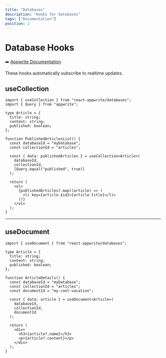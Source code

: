 ```yaml
---
title: "Databases"
description: "Hooks for databases"
tags: ["Documentation"]
position: 2
---
```


# Database Hooks

➡️ [Appwrite Documentation](https://appwrite.io/docs/client/databases)

These hooks automatically subscribe to realtime updates.

## useCollection

```tsx
import { useCollection } from "react-appwrite/databases";
import { Query } from "appwrite";

type Article = {
  title: string;
  content: string;
  published: boolean;
};

function PublishedArticlesList() {
  const databaseId = "myDatabase";
  const collectionId = "articles";

  const { data: publishedArticles } = useCollection<Article>(
    databaseId,
    collectionId,
    [Query.equal("published", true)]
  );

  return (
    <ol>
      {publishedArticles?.map((article) => (
        <li key={article.$id}>{article.title}</li>
      ))}
    </ol>
  );
}
```

---

## useDocument

```tsx
import { useDocument } from "react-appwrite/databases";

type Article = {
  title: string;
  content: string;
  published: boolean;
};

function ArticleDetails() {
  const databaseId = "myDatabase";
  const collectionId = "articles";
  const documentId = "my-cool-vacation";

  const { data: article } = useDocument<Article>(
    databaseId,
    collectionId,
    documentId
  );

  return (
    <div>
      <h3>{article?.name}</h3>
      <p>{article?.content}</p>
    </div>
  );
}
```

